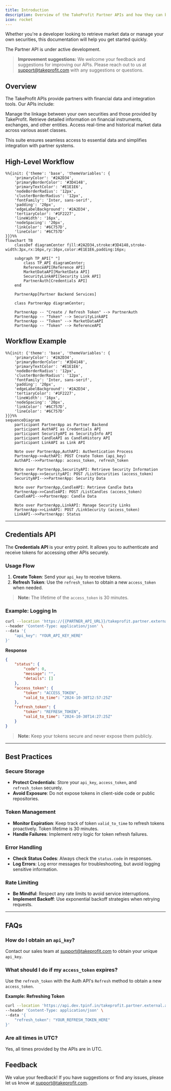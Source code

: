 ```yaml
---
title: Introduction
description: Overview of the TakeProfit Partner APIs and how they can be used to access financial data, security information, manage security links and more.
icon: rocket
---
```


Whether you're a developer looking to retrieve market data or manage your own securities, this documentation will help you get started quickly.

<Warning>The Partner API is under active development.</Warning>

> **Improvement suggestions:** We welcome your feedback and suggestions for improving our APIs. Please reach out to us at [support@takeprofit.com](mailto:support@takeprofit.com) with any suggestions or questions.

## Overview

The TakeProfit APIs provide partners with financial data and integration tools. Our APIs include:

<CardGroup cols={3}>
	<Card
		title="Security Linking"
		icon="link"
		href="/docs/partner/link"
	>
		Manage the linkage between your own securities and those provided by
		TakeProfit.
	</Card>
	<Card
		title="Reference Data"
		icon="book-atlas"
		href="/docs/partner/reference-api"
	>
		Retrieve detailed information on financial instruments, exchanges, and other
		entities.
	</Card>
	<Card
		title="Market Data"
		icon="chart-candlestick"
		href="/docs/partner/marketdata-api"
	>
		Access real-time and historical market data across various asset classes.
	</Card>
</CardGroup>

This suite ensures seamless access to essential data and simplifies integration with partner systems.

## High-Level Workflow

```mermaid
%%{init: {'theme': 'base', 'themeVariables': {
    'primaryColor': '#2A2D34',
    'primaryBorderColor': '#3D4148',
    'primaryTextColor': '#E1E1E6',
    'nodeBorderRadius': '12px',
    'clusterBorderRadius': '12px',
    'fontFamily': 'Inter, sans-serif',
    'padding': '20px',
    'edgeLabelBackground': '#2A2D34',
    'tertiaryColor': '#1F2227',
    'lineWidth': '16px',
    'nodeSpacing': '20px',
    'linkColor': '#6C757D',
    'lineColor': '#6C757D'
}}}%%
flowchart TB
    classDef diagramCenter fill:#2A2D34,stroke:#3D4148,stroke-width:3px,rx:16px,ry:16px,color:#E1E1E6,padding:16px;

    subgraph TP_API[" "]
        class TP_API diagramCenter;
        ReferenceAPI[Reference API]
        MarketDataAPI[MarketData API]
        SecurityLinkAPI[Security Link API]
        PartnerAuth[Credentials API]
    end

    PartnerApp[Partner Backend Services]

    class PartnerApp diagramCenter;

    PartnerApp -- "Create / Refresh Token" --> PartnerAuth
    PartnerApp -- "Token" --> SecurityLinkAPI
    PartnerApp -- "Token" --> MarketDataAPI
    PartnerApp -- "Token" --> ReferenceAPI
```

## Workflow Example

```mermaid
%%{init: {'theme': 'base', 'themeVariables': {
    'primaryColor': '#2A2D34',
    'primaryBorderColor': '#3D4148',
    'primaryTextColor': '#E1E1E6',
    'nodeBorderRadius': '12px',
    'clusterBorderRadius': '12px',
    'fontFamily': 'Inter, sans-serif',
    'padding': '20px',
    'edgeLabelBackground': '#2A2D34',
    'tertiaryColor': '#1F2227',
    'lineWidth': '16px',
    'nodeSpacing': '20px',
    'linkColor': '#6C757D',
    'lineColor': '#6C757D'
}}}%%
sequenceDiagram
    participant PartnerApp as Partner Backend
    participant AuthAPI as Credentials API
    participant SecurityAPI as SecurityInfo API
    participant CandleAPI as CandleHistory API
    participant LinkAPI as Link API

    Note over PartnerApp,AuthAPI: Authentication Process
    PartnerApp->>AuthAPI: POST Create Token (api_key)
    AuthAPI-->>PartnerApp: access_token, refresh_token

    Note over PartnerApp,SecurityAPI: Retrieve Security Information
    PartnerApp->>SecurityAPI: POST /ListSecurities (access_token)
    SecurityAPI-->>PartnerApp: Security Data

    Note over PartnerApp,CandleAPI: Retrieve Candle Data
    PartnerApp->>CandleAPI: POST /ListCandles (access_token)
    CandleAPI-->>PartnerApp: Candle Data

    Note over PartnerApp,LinkAPI: Manage Security Links
    PartnerApp->>LinkAPI: POST /LinkSecurity (access_token)
    LinkAPI-->>PartnerApp: Status
```

---

## Credentials API

The **Credentials API** is your entry point. It allows you to authenticate and receive tokens for accessing other APIs securely.

### Usage Flow

1. **Create Token**: Send your `api_key` to receive tokens.
2. **Refresh Token**: Use the `refresh_token` to obtain a new `access_token` when needed.

> **Note:** The lifetime of the `access_token` is 30 minutes.

### Example: Logging In

```bash
curl --location 'https://{{PARTNER_API_URL}}/takeprofit.partner.external.auth.v1.AuthApi.Login' \
--header 'Content-Type: application/json' \
--data '{
    "api_key": "YOUR_API_KEY_HERE"
}'
```

**Response**

```json
{
	"status": {
		"code": 0,
		"message": "",
		"details": []
	},
	"access_token": {
		"token": "ACCESS_TOKEN",
		"valid_to_time": "2024-10-30T12:57:25Z"
	},
	"refresh_token": {
		"token": "REFRESH_TOKEN",
		"valid_to_time": "2024-10-30T14:27:25Z"
	}
}
```

> **Note:** Keep your tokens secure and never expose them publicly.

---

## Best Practices

### Secure Storage

- **Protect Credentials**: Store your `api_key`, `access_token`, and `refresh_token` securely.
- **Avoid Exposure**: Do not expose tokens in client-side code or public repositories.

### Token Management

- **Monitor Expiration**: Keep track of token `valid_to_time` to refresh tokens proactively. Token lifetime is 30 minutes.
- **Handle Failures**: Implement retry logic for token refresh failures.

### Error Handling

- **Check Status Codes**: Always check the `status.code` in responses.
- **Log Errors**: Log error messages for troubleshooting, but avoid logging sensitive information.

### Rate Limiting

- **Be Mindful**: Respect any rate limits to avoid service interruptions.
- **Implement Backoff**: Use exponential backoff strategies when retrying requests.

---

## FAQs

### How do I obtain an `api_key`?

Contact our sales team at [support@takeprofit.com](mailto:support@takeprofit.com) to obtain your unique `api_key`.

### What should I do if my `access_token` expires?

Use the `refresh_token` with the Auth API's `Refresh` method to obtain a new `access_token`.

**Example: Refreshing Token**

```bash
curl --location 'https://api.dev.tpinf.in/takeprofit.partner.external.auth.v1.AuthApi.Refresh' \
--header 'Content-Type: application/json' \
--data '{
    "refresh_token": "YOUR_REFRESH_TOKEN_HERE"
}'
```

### Are all times in UTC?

Yes, all times provided by the APIs are in UTC.

## Feedback

We value your feedback! If you have suggestions or find any issues, please let us know at [support@takeprofit.com](mailto:support@takeprofit.com).
